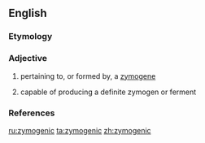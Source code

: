 ==English==

===Etymology===
{{confix|zymo|genic}}

===Adjective===
{{en-adj|-}}

# {{context|biology|lang=en}} pertaining to, or formed by, a [[zymogene]] 
# {{context|biology|lang=en}} capable of producing a definite zymogen or ferment

===References===
{{Webster 1913}}

[[ru:zymogenic]]
[[ta:zymogenic]]
[[zh:zymogenic]]